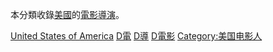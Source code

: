 {{Catnav|頁面分類|各種主題的頁面分類|按國家分類|各國人物|各國電影導演}}
{{Catnav|頁面分類|人类社会|人物|職業|各职业美国人}}
{{Catnav|頁面分類|人类社会|人物|各國人物|各國電影導演}}

{{Commons category|Film directors from the United States}}
本分類收錄[[美國|美國]]的[[電影導演|電影導演]]。

[[Category:各國電影導演|United States of America]]
[[Category:各职业美国人|D電]]
[[Category:美國電影人物|D導]]
[[Category:美国导演|D電影]]
[[Category:美国电影人|Category:美国电影人]]